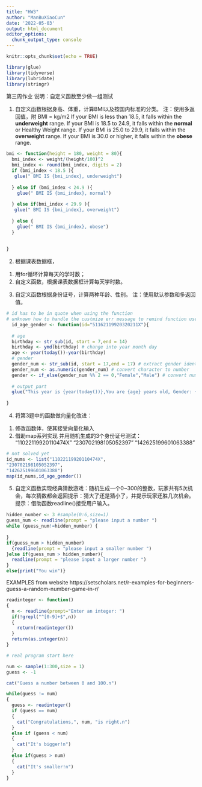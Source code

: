 ```yaml
---
title: "HW3"
author: "ManBuXiaoCun"
date: '2022-05-03'
output: html_document
editor_options: 
  chunk_output_type: console
---
```


```r
knitr::opts_chunk$set(echo = TRUE)
```

```r
library(glue)
library(tidyverse)
library(lubridate)
library(stringr)
```

第三周作业
说明：自定义函数至少做一组测试

1. 自定义函数根据身高、体重，计算BMI以及按国内标准的分类。
注：使用多返回值，附
BMI = kg/m2
If your BMI is less than 18.5, it falls within the **underweight** range.
If your BMI is 18.5 to 24.9, it falls within the **normal** or Healthy Weight range.
If your BMI is 25.0 to 29.9, it falls within the **overweight** range.
If your BMI is 30.0 or higher, it falls within the **obese** range.
```r
bmi <- function(height = 180, weight = 80){
  bmi_index <- weight/(height/100)^2
  bmi_index <- round(bmi_index, digits = 2)
  if (bmi_index < 18.5 ){
   glue(" BMI IS {bmi_index}, underweight")
    
  } else if (bmi_index < 24.9 ){
    glue(" BMI IS {bmi_index}, normal")
    
  } else if(bmi_index < 29.9 ){
   glue(" BMI IS {bmi_index}, overweight")
    
  } else {
    glue(" BMI IS {bmi_index}, obese")
  }
  
  
}
```


2. 根据课表数据框，
(1) 用for循环计算每天的学时数；
(2) 自定义函数，根据课表数据框计算每天学时数。

3. 自定义函数根据身份证号，计算两种年龄、性别。
   注：使用默认参数和多返回值。
```r
# id has to be in quote when using the function
# unknown how to handle the custmize err message to remind function user 
  id_age_gender <- function(id="51162119920320211X"){
  
  # age
  birthday <- str_sub(id, start = 7,end = 14)
  birthday <- ymd(birthday) # change into year month day
  age <- year(today())-year(birthday)
  # gender
  gender_num <- str_sub(id, start = 17,end = 17) # extract gender identity num
  gender_num <- as.numeric(gender_num) # convert character to number
  gender <- if_else(gender_num %% 2 == 0,"Female","Male") # convert num to male and female
  
  # output part
  glue("This year is {year(today())},You are {age} years old, Gender: {gender}")
  
}
```


4. 将第3题中的函数做向量化改进：
(1) 修改函数体，使其接受向量化输入
(2) 借助map系列实现
并用随机生成的3个身份证号测试：
"11022119920110474X"
"230702198105052397" 
"142625199601063388"
```r
# not solved yet
id_nums <- list("11022119920110474X",
"230702198105052397", 
"142625199601063388")
map(id_nums,id_age_gender())
```


5. 自定义函数实现经典猜数游戏：随机生成一个0~300的整数，玩家共有5次机会，每次猜数都会返回提示：猜大了还是猜小了，并提示玩家还胜几次机会。
提示：借助函数readline()接受用户输入。
```r
hidden_number <- 3 #sample(0:6,size=1)
guess_num <- readline(prompt = "please input a number ")
while (guess_num!=hidden_number) {
  
}
if(guess_num > hidden_number)
  {readline(prompt = "please input a smaller number ")
}else if(guess_num > hidden_number){
  readline(prompt = "please input a larger number ")  
}
else{print("You win")}

```
EXAMPLES from website
https://setscholars.net/r-examples-for-beginners-guess-a-random-number-game-in-r/
```r
readinteger <- function()
{ 
  n <- readline(prompt="Enter an integer: ")
  if(!grepl("^[0-9]+$",n))
  {
    return(readinteger())
  }
  return(as.integer(n))
}

# real program start here

num <- sample(1:300,size = 1)
guess <- -1

cat("Guess a number between 0 and 100.n")

while(guess != num)
{ 
  guess <- readinteger()
  if (guess == num)
  {
    cat("Congratulations,", num, "is right.n")
  }
  else if (guess < num)
  {
    cat("It's bigger!n")
  }
  else if(guess > num)
  {
    cat("It's smaller!n")
  }
}
```



